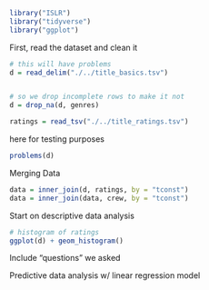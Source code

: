 ```r
library("ISLR") 
library("tidyverse") 
library("ggplot")
```


First, read the dataset and clean it
```r
# this will have problems
d = read_delim("./../title_basics.tsv")


# so we drop incomplete rows to make it not
d = drop_na(d, genres)
```
```r
ratings = read_tsv("./../title_ratings.tsv")
```

here for testing purposes
```r
problems(d)
```

Merging Data
```r
data = inner_join(d, ratings, by = "tconst")
data = inner_join(data, crew, by = "tconst")
```

Start on descriptive data analysis
```r
# histogram of ratings
ggplot(d) + geom_histogram()


```
Include "questions" we asked




Predictive data analysis w/ linear regression model
```r

```